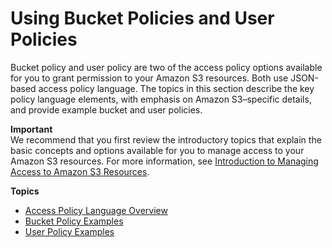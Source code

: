 # Using Bucket Policies and User Policies<a name="using-iam-policies"></a>

Bucket policy and user policy are two of the access policy options available for you to grant permission to your Amazon S3 resources\. Both use JSON\-based access policy language\. The topics in this section describe the key policy language elements, with emphasis on Amazon S3–specific details, and provide example bucket and user policies\.

**Important**  
We recommend that you first review the introductory topics that explain the basic concepts and options available for you to manage access to your Amazon S3 resources\. For more information, see [Introduction to Managing Access to Amazon S3 Resources](s3-access-control.mdx#intro-managing-access-s3-resources)\. 

**Topics**
+ [Access Policy Language Overview](access-policy-language-overview.mdx)
+ [Bucket Policy Examples](example-bucket-policies.mdx)
+ [User Policy Examples](example-policies-s3.mdx)